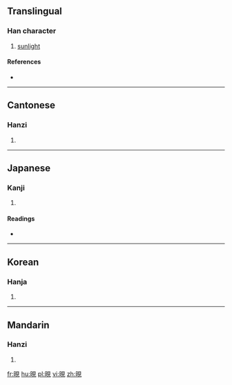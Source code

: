 ==Translingual==

===Han character===
{{Han char|rn=72|rad=日|as=07|sn=11|four=6601<sub>0</sub>|canj=日月山山 (ABUU)|ids=⿰[[日]][[見]]}}

# [[sunlight]]

====References====
* {{Han ref|kx=0495.370|dkj=13942|dj=0861.230|hdz=21512.090|uh=665B|ud=26203|bh=D5AB|bd=54699}}

----

==Cantonese==

===Hanzi===
{{yue-hanzi|jyut=|y=yin6}}

# {{defn|lang=yue|sort=日07}}

----

==Japanese==

===Kanji===
{{ja-kanji|grade=|rs=日07}}

# {{defn|lang=ja|sort=日07}}

====Readings====
* {{ja-readings|on=[[けん]] (ken), [[げん]] (gen), [[でん]] (den), [[ねん]] (nen)|kun=[[ひがあらわれる]] (higaarawareru), [[ひざ]] (hiza)}}

----

==Korean==

===Hanja===
{{ko-hanja|hangeul=현|eumhun=|rv=hyeon|mr=hyŏn|y=hyen}}

# {{defn|lang=ko|sort=日07}}

----

==Mandarin==

===Hanzi===
{{cmn-hanzi|pin=[[xiàn]] ([[xian4]])|wg=hsien<sup>4</sup>}}

# {{defn|lang=cmn|sort=日07}}

[[fr:晛]]
[[hu:晛]]
[[pl:晛]]
[[vi:晛]]
[[zh:晛]]
